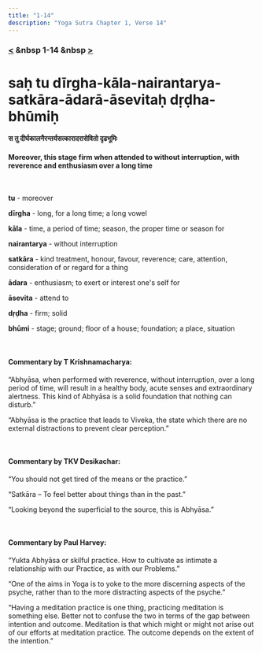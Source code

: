 ```yaml
---
title: "1-14"
description: "Yoga Sutra Chapter 1, Verse 14"
---
```


### [<](/Chapter-1/1-13) &nbsp 1-14 &nbsp [>](/Chapter-1/1-15/)

# saḥ tu dīrgha-kāla-nairantarya-satkāra-ādarā-āsevitaḥ dṛḍha-bhūmiḥ

#### स तु दीर्घकालनैरन्तर्यसत्कारादरासेवितो दृढभूमिः

#### Moreover, this stage firm when attended to without interruption, with reverence and enthusiasm over a long time

<br />

**tu** - moreover <br />

**dīrgha** - long, for a long time; a long vowel <br />

**kāla** - time, a period of time; season, the proper time or season for <br />

**nairantarya** - without interruption <br />

**satkāra** - kind treatment, honour, favour, reverence; care, attention, consideration of or regard for a thing <br />

**ādara** - enthusiasm; to exert or interest one's self for <br />

**āsevita** - attend to <br />

**dṛḍha** - firm; solid <br />

**bhūmi** - stage; ground; floor of a house; foundation; a place, situation <br />

<br />

#### Commentary by T Krishnamacharya:

“Abhyāsa, when performed with reverence,
without interruption, over a long period of time, will result
in a healthy body, acute senses and extraordinary alertness.
This kind of Abhyāsa is a solid foundation that nothing can disturb.”

“Abhyāsa is the practice that leads to Viveka,
the state which there are no external distractions to prevent clear perception.”

<br />

#### Commentary by TKV Desikachar:

“You should not get tired of
the means or the practice.”

“Satkāra –
To feel better about things than in the past.”

“Looking beyond the superficial to the source,
this is Abhyāsa.”

<br />

#### Commentary by Paul Harvey:

“Yukta Abhyāsa or skilful practice.
How to cultivate as intimate a
relationship with our Practice,
as with our Problems.”

“One of the aims in Yoga is to yoke to
the more discerning aspects of the psyche,
rather than to the more distracting aspects of the psyche.”

“Having a meditation practice is one thing,
practicing meditation is something else.
Better not to confuse the two in terms of
the gap between intention and outcome.
Meditation is that which might or might not
arise out of our efforts at meditation practice.
The outcome depends on the extent of the intention.”
